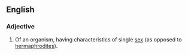 ==English==

===Adjective===
{{wikipedia}}
{{en-adj|-}}

# Of an organism, having characteristics of single [[sex]] (as opposed to [[hermaphrodite]]s).
#:''{{{2|Most animals are '''unisexual'''.}}}''